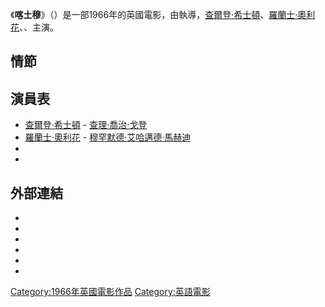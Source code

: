 {{expand|time=2015-12-17T13:42:13+00:00}}
{{unreferenced|time=2015-12-17T13:42:13+00:00}}
{{noteTA
|T=zh-hans:喀土穆 (電影);zh-hk:沙漠龍虎會;zh-tw:戰國春秋;
|1=zh-hans:喀土穆;zh-hk:沙漠龍虎會;zh-tw:戰國春秋;
|2=zh-hans:查尔顿·赫斯顿;zh-hk:查爾登·希士頓;zh-tw:卻爾登·希斯頓;
|3=zh-cn:劳伦斯·奥利维尔; zh-hk:羅蘭士·奧利花; zh-tw:勞倫斯·奧立維耶
}}
{{Infobox Film
| name               = 喀土穆
| original_name      = {{lang|en|Khartoum}}
| image              = 
| caption            = 
| director           = {{lang|en|Basil Dearden}}
| producer           = {{lang|en|Julian Blaustein}}
| writer             = {{lang|en|Robert Ardrey}}
| starring           = [[查爾登·希士頓|查爾登·希士頓]]<br/>[[羅蘭士·奧利花|羅蘭士·奧利花]]<br/>{{lang|en|Richard Johnson}}<br/>{{lang|en|Ralph Richardson}}
| music              = 
| cinematography     = 
| editing            = 
| production_company = 
| distributor        = [[聯美|聯美]]
| released           = {{film date|1966}}
| runtime            = 
| country            = {{英國電影}}
| language           = [[英語|英語]]
| budget             = 
| gross              = 
| cn_name            = 
| hk_name            = 
| tw_name            = 
}}
《'''喀土穆'''》（{{lang-en|'''Khartoum'''}}）是一部1966年的英國電影，由{{lang|en|Basil Dearden}}執導，[[查爾登·希士頓|查爾登·希士頓]]、[[羅蘭士·奧利花|羅蘭士·奧利花]]、{{lang|en|Richard Johnson}}、{{lang|en|Ralph Richardson}}主演。

== 情節 ==

== 演員表 ==
*[[查爾登·希士頓|查爾登·希士頓]]{{lang|en|Charlton Heston}} - [[查理·喬治·戈登|查理·喬治·戈登]]
*[[羅蘭士·奧利花|羅蘭士·奧利花]]{{lang|en|Laurence Olivier}} - [[穆罕默德·艾哈邁德·馬赫迪|穆罕默德·艾哈邁德·馬赫迪]]
*{{lang|en|Richard Johnson}}
*{{lang|en|Ralph Richardson}}

== 外部連結 ==
*{{douban|title=喀土穆}}
*{{Mtime|26060|沙漠龙虎会}}
*{{Amg movie|27155|喀土穆}}
*{{rotten-tomatoes|khartoum|喀土穆}}
*{{Tcmdb title|15858|喀土穆}}
*{{imdb title|0060588|喀土穆}}

[[Category:1966年英國電影作品|Category:1966年英國電影作品]]
[[Category:英語電影|Category:英語電影]]